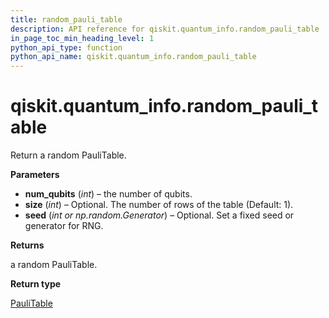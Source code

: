 ```yaml
---
title: random_pauli_table
description: API reference for qiskit.quantum_info.random_pauli_table
in_page_toc_min_heading_level: 1
python_api_type: function
python_api_name: qiskit.quantum_info.random_pauli_table
---
```


# qiskit.quantum\_info.random\_pauli\_table

<Function id="qiskit.quantum_info.random_pauli_table" github="https://github.com/qiskit/qiskit/tree/stable/0.18/qiskit/quantum_info/operators/symplectic/random.py" signature="random_pauli_table(num_qubits, size=1, seed=None)">
  Return a random PauliTable.

  **Parameters**

  *   **num\_qubits** (*int*) – the number of qubits.
  *   **size** (*int*) – Optional. The number of rows of the table (Default: 1).
  *   **seed** (*int or np.random.Generator*) – Optional. Set a fixed seed or generator for RNG.

  **Returns**

  a random PauliTable.

  **Return type**

  [PauliTable](qiskit.quantum_info.PauliTable "qiskit.quantum_info.PauliTable")
</Function>

